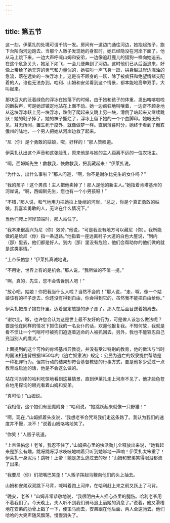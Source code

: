 ```yaml
---
---
---
```

title: 第五节
---




这一刻，伊莱扎的处境可谓千钧一发。房间有一道边门通往河边，她抱起孩子，跑下台阶向河边跑去。当那个人贩子发现她的身影时，她已经隐没在河岸下面了。他从马上跳下来，一边大声呼喊山姆和安弟，一边像追赶鹿儿的猎狗一样向她追去。在这个危急关头，她足下如飞，一会儿便奔到了河边。这时他们已从后面追来，好像上帝给了她无穷的勇气和力量似的，她狂叫一声飞身一跃，拱身越过岸边混浊的急流，落在远处的一块浮冰上。这是奋不顾身的一跃，除了被疯狂和绝望情绪支配着的人，谁也无法办到。哈利、山姆和安弟看到这个情景，都本能地高举双手，大叫起来。

那块巨大的泛着绿色的浮冰在她落下的时候，由于她和孩子的体重，发出喀喀啦啦的断裂声，可是她却镇定地站在上面不动。她一边疯狂地叫嚷着，一边奋不顾身地从这块浮冰跃上另一块浮冰，跌倒了爬起来又跳上另一块，滑倒了站起来又继续跳跃！她的鞋子掉了，她的袜子撕烂了，浮冰上留下她的一个个血脚印。她眼无所见，耳无所闻，置生死于度外，就像做梦一样。直到薄暮时分，她终于看到了俄亥俄州的陆地，一个男人把她从河岸边救了起来。

“尼（你）是个勇敢的姑娘，呶，好样的！”那人赞叹道。

伊莱扎认出这个声音和这张脸孔，原来他是与她的主人距离不远的一位农场主。

“啊，西姆斯先生！救救我，快救救我，把我藏起来！”伊莱扎说。

“为什么，出什么事啦？”那人问道，“啊，你不是谢尔比先生的女仆吗？”

“我的孩子！这个男孩！主人把他卖掉了！那人是他的新主人。”她指着肯塔基州的河岸说，“啊，西姆斯先生，您也有一个小男孩呀！”

“不错，”那人说，和气地用力把她拉上陡峭的河岸，“总之，你是个真正勇敢的姑娘。我喜欢勇敢的人，无论在什么情况下。”

当他们爬上河岸顶端时，那人站住了。

“我本来很高兴为尼（你）效劳，”他说，“可是我没有地方可以藏尼（你）。我所能做的是给尼（你）指一条退路。”他指着一座远离村子大道的白色大屋说，“到内（那）里去，他们都是好人。到内（那）里没有危险，他们会帮助你的他们做的就是这类事情。”

“上帝保佑您！”伊莱扎真诚地说。

“不用谢，世界上有的是机会。”那人说，“我所做的不值一提。”

“啊，真的，先生，您不会告诉别人吧！”

“放心吧，姑娘！你把我当什么人啦？当然不会的！”那人说，“走，呶，像一个姑娘该有的样子走去。你还没有得到自由，你会得到它的，虽然我不能把自由给你。”

伊莱扎把孩子抱在怀里，迈着坚定敏捷的步子走了。那人在后面目送着她离去。

“谢尔比，呶，也许您会认为这是世上最不友好的行为，可是做人该怎么做法呢？要是他在同样的情况下抓住我的一名女仆的话，欢迎他报复我。不知何故，我就是看不惯让一个气喘吁吁被狗们追逐着逃命的人被抓回去。另外，我也不能容忍自己充当别人的鹰犬。”

上面提到的这个可怜的肯塔基州异教徒，并没有受过特别的教育，他的做法与当时的国法相违背根据1850年的《逃亡奴隶法》规定：公民为逃亡的奴隶提供帮助是一种犯罪行为。但其行动的结果却符合基督教徒的行事方式，要是他多少受过一点教育或启迪的话，他是不会这么做的。

站在河对岸的哈利吃惊地看到这幕情景，直到伊莱扎走上河岸不见了，他才脸色苍白地用探询的眼光看着山姆和安弟。

“真可怕！”山姆说。

“我相信，这个娘们有恶魔附身！”哈利说，“她跳跃起来就像一只野猫！”

“啊，现在，”山姆抓着头皮说，“我想老爷会咒骂我们走这条路了。我认为我们的速度并不慢，决不！”说着山姆咯咯地笑了。

“你笑！”人贩子吼道。

“上帝保佑您！老爷，我忍不住了，”山姆把心里的快活劲儿全释放出来说，“她看起来是那么有趣，跳呀跳呀浮冰吱吱地响着只听到她嘭地一声响！伊莱扎太笨重了！伊莱扎一身泥污！跳呀！上帝！她是怎么逃过去的呀！”山姆和安弟笑得眼泪都流了出来。

“我要尼（你）们把嘴巴笑歪！”人贩子挥起马鞭向他们的头上抽去。

山姆和安弟双双跳下马背，喊叫着跑上河岸，在哈利赶上来之前又跃上了马背。

“晚安，老爷！”山姆非常恭敬地说，“我很明白夫人担心杰里的腿伤。哈利老爷用不着我们了。今天晚上，夫人听不到我们骑马追上丽姬的消息了。”说着，他又滑稽地在安弟的肋骨上戳了一下，便策马而去，安弟跟在他后面，两人全速驰去。他们哈哈的大笑声随风飘荡，慢慢消失了。